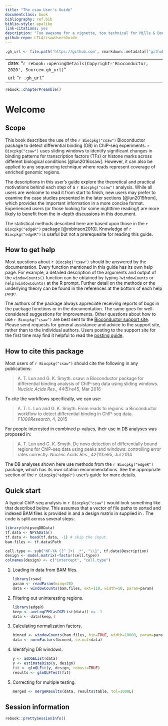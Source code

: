 ```yaml
--- 
title: "The csaw User's Guide"
documentclass: book
bibliography: ref.bib
biblio-style: apalike
link-citations: yes
description: "Too awesome for a vignette, too technical for Mills & Boon."
github-repo: LTLA/csawUsersGuide
---
```


```r
.gh_url <- file.path('https://github.com', rmarkdown::metadata[['github-repo']])
```

---
date: "`r rebook::openingDetails(Copyright='Bioconductor, 2020', Source=.gh_url)`"
url: "`r .gh_url`"
---

```r
rebook::chapterPreamble()
```

# Welcome

## Scope 

This book describes the use of the `r Biocpkg("csaw")` Bioconductor package to detect differential binding (DB) in ChIP-seq experiments.
`r Biocpkg("csaw")` uses sliding windows to identify significant changes in binding patterns for transcription factors (TFs) or histone marks across different biological conditions [@lun2016csaw].
However, it can also be applied to any sequencing technique where reads represent coverage of enriched genomic regions.

The descriptions in this user's guide explore the theoretical and practical motivations behind each step of a `r Biocpkg("csaw")` analysis.
While all users are welcome to read it from start to finish, new users may prefer to examine the case studies presented in the later sections [@lun2015from], which provides the important information in a more concise format.
Experienced users (or those looking for some nighttime reading!) are more likely to benefit from the in-depth discussions in this document.

The statistical methods described here are based upon those in the `r Biocpkg("edgeR")` package [@robinson2010]. 
Knowledge of `r Biocpkg("edgeR")` is useful but not a prerequesite for reading this guide.

## How to get help

Most questions about `r Biocpkg("csaw")` should be answered by the documentation. 
Every function mentioned in this guide has its own help page. 
For example, a detailed description of the arguments and output of the `windowCounts()` function can be obtained by typing `?windowCounts` or `help(windowCounts)` at the R prompt. 
Further detail on the methods or the underlying theory can be found in the references at the bottom of each help page.

The authors of the package always appreciate receiving reports of bugs in the package functions or in the documentation. 
The same goes for well-considered suggestions for improvements. 
Other questions about how to use `r Biocpkg("csaw")` are best sent to the [Bioconductor support site](https://support.bioconductor.org).
Please send requests for general assistance and advice to the support site, rather than to the individual authors. 
Users posting to the support site for the first time may find it helpful to read the [posting guide](http://www.bioconductor.org/help/support/posting-guide).

## How to cite this package

Most users of `r Biocpkg("csaw")` should cite the following in any publications:

> A. T. Lun and G. K. Smyth. 
csaw: a Bioconductor package for differential binding analysis of ChIP-seq data using sliding windows. 
_Nucleic Acids Res._, 44(5):e45, Mar 2016

To cite the workflows specifically, we can use:

> A. T. L. Lun and G. K. Smyth. 
From reads to regions: a Bioconductor workflow to detect differential binding in ChIP-seq data. 
_F1000Research_, 4, 2015

For people interested in combined $p$-values, their use in DB analyses was proposed in:

> A. T. Lun and G. K. Smyth. 
De novo detection of differentially bound regions for ChIP-seq data using peaks and windows: controlling error rates correctly. 
_Nucleic Acids Res._, 42(11):e95, Jul 2014

The DB analyses shown here use methods from the `r Biocpkg("edgeR")` package, which has its own citation recommendations.
See the appropriate section of the `r Biocpkg("edgeR")` user's guide for more details.

## Quick start

A typical ChIP-seq analysis in `r Biocpkg("csaw")` would look something like that described below. 
This assumes that a vector of file paths to sorted and indexed BAM files is provided in \Robject{bam.files} and a design matrix in supplied in \Robject{design}.
The code is split across several steps:

```r
library(chipseqDBData)
tf.data <- NFYAData()
tf.data <- head(tf.data, -1) # skip the input.
bam.files <- tf.data$Path

cell.type <- sub("NF-YA ([^ ]+) .*", "\\1", tf.data$Description)
design <- model.matrix(~factor(cell.type))
colnames(design) <- c("intercept", "cell.type")
```

1. Loading in data from BAM files.

    ```r
    library(csaw)
    param <- readParam(minq=20)
    data <- windowCounts(bam.files, ext=110, width=10, param=param)
    ```

2. Filtering out uninteresting regions.

    ```r
    library(edgeR)
    keep <- aveLogCPM(asDGEList(data)) >= -1
    data <- data[keep,]
    ```

3. Calculating normalization factors.

    ```r
    binned <- windowCounts(bam.files, bin=TRUE, width=10000, param=param)
    data <- normFactors(binned, se.out=data)
    ```

4. Identifying DB windows.

    ```r
    y <- asDGEList(data)
    y <- estimateDisp(y, design)
    fit <- glmQLFit(y, design, robust=TRUE)
    results <- glmQLFTest(fit)
    ```

5. Correcting for multiple testing.

    ```r
    merged <- mergeResults(data, results$table, tol=1000L)
    ```

## Session information {-}

```r
rebook::prettySessionInfo()
```
